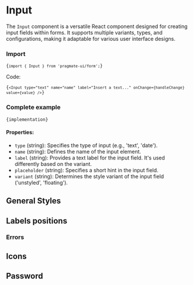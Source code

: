 
# Input

The `Input` component is a versatile React component designed for creating input fields within forms. It supports
multiple variants, types, and configurations, making it adaptable for various user interface designs.

### Import

<Code>{`import { Input } from 'pragmate-ui/form';`}</Code>

Code:

<Code>{`<Input type="text" name="name" label="Insert a text..." onChange={handleChange} value={value} />`}</Code>

### Complete example

<Code>{implementation}</Code>

<DefaultExamples />

#### Properties:

-   `type` (string): Specifies the type of input (e.g., 'text', 'date').
-   `name` (string): Defines the name of the input element.
-   `label` (string): Provides a text label for the input field. It's used differently based on the variant.
-   `placeholder` (string): Specifies a short hint in the input field.
-   `variant` (string): Determines the style variant of the input field ('unstyled', 'floating').

<h2>General Styles</h2>
<DefaultExamples />

<h2>Labels positions</h2>

<LabelExamples />

<h3>Errors</h3>

<Errors />

<ErrorExamples />

<h2>Icons</h2>

<Icons />

<h2>Password</h2>
<Password />